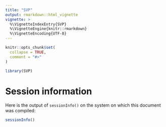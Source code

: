 ```yaml
---
title: "SVP"
output: rmarkdown::html_vignette
vignette: >
  %\VignetteIndexEntry{SVP}
  %\VignetteEngine{knitr::rmarkdown}
  %\VignetteEncoding{UTF-8}
---
```


```r
knitr::opts_chunk$set(
  collapse = TRUE,
  comment = "#>"
)
```

```r
library(SVP)
```


# Session information

Here is the output of `sessionInfo()` on the system on which this document was compiled:

```r
sessionInfo()
```
